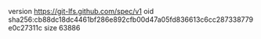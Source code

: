 version https://git-lfs.github.com/spec/v1
oid sha256:cb88dc18dc4461bf286e892cfb00d47a05fd836613c6cc287338779e0c27311c
size 63886
